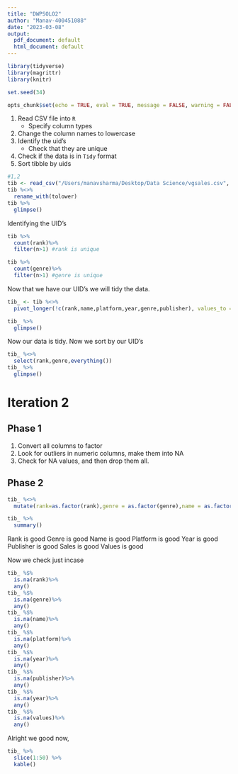 ```yaml
---
title: "DWPSOLO2"
author: "Manav-400451088"
date: "2023-03-08"
output:
  pdf_document: default
  html_document: default
---
```


```r
library(tidyverse)
library(magrittr)
library(knitr)

set.seed(34)

opts_chunk$set(echo = TRUE, eval = TRUE, message = FALSE, warning = FALSE, error = FALSE)
```

1. Read CSV file into `R`
    - Specify column types
2. Change the column names to lowercase
3. Identify the uid's
    - Check that they are unique
4. Check if the data is in `Tidy` format
5. Sort tibble by uids
```r
#1,2
tib <- read_csv("/Users/manavsharma/Desktop/Data Science/vgsales.csv", col_types = "ccccccccccc")
tib %<>%
  rename_with(tolower)
tib %>%
  glimpse()
```
Identifying the UID's
```r
tib %>%
  count(rank)%>%
  filter(n>1) #rank is unique

tib %>%
  count(genre)%>%
  filter(n>1) #genre is unique
```
Now that we have our UID's we will tidy the data.
```r
tib_ <- tib %<>%
  pivot_longer(!c(rank,name,platform,year,genre,publisher), values_to = "values", names_to = "sales")

tib_ %>%
  glimpse()
```
Now our data is tidy.
Now we sort by our UID's
```r
tib_ %<>%
  select(rank,genre,everything())
tib_ %>%
  glimpse()
```
# Iteration 2

## Phase 1
1. Convert all columns to factor
2. Look for outliers in numeric columns, make them into NA
3. Check for NA values, and then drop them all.

## Phase 2
```r
tib_ %<>%
  mutate(rank=as.factor(rank),genre = as.factor(genre),name = as.factor(name),platform = as.factor(platform),year = as.factor(year),publisher = as.factor(publisher),sales = as.factor(sales),values=as.factor(values))

tib_ %>%
  summary()
```
Rank is good
Genre is good
Name is good
Platform is good
Year is good
Publisher is good
Sales is good
Values is good

Now we check just incase
```r
tib_ %$%
  is.na(rank)%>%
  any()
tib_ %$%
  is.na(genre)%>%
  any()
tib_ %$%
  is.na(name)%>%
  any()
tib_ %$%
  is.na(platform)%>%
  any()
tib_ %$%
  is.na(year)%>%
  any()
tib_ %$%
  is.na(publisher)%>%
  any()
tib_ %$%
  is.na(year)%>%
  any()
tib_ %$%
  is.na(values)%>%
  any()
```
Alright we good now,
```r
tib_ %>%
  slice(1:50) %>%
  kable()
```

